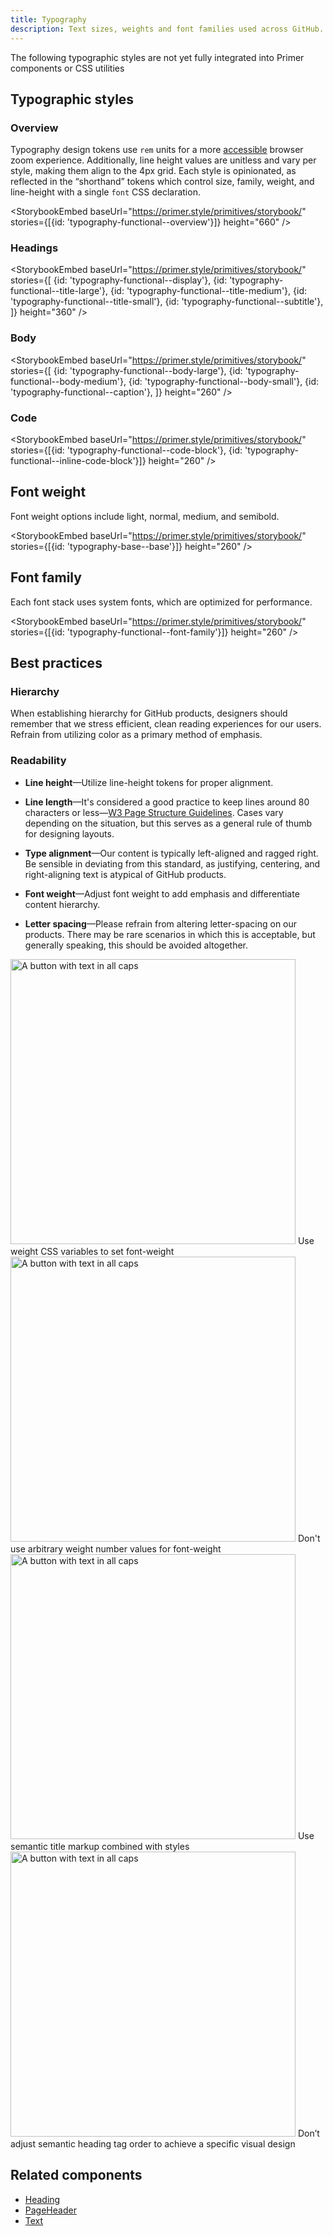 ```yaml
---
title: Typography
description: Text sizes, weights and font families used across GitHub.
---
```



<Note>The following typographic styles are not yet fully integrated into Primer components or CSS utilities</Note>

## Typographic styles

### Overview

Typography design tokens use `rem` units for a more [accessible](https://www.w3.org/WAI/WCAG21/Understanding/resize-text.html) browser zoom experience. Additionally, line height values are unitless and vary per style, making them align to the 4px grid. Each style is opinionated, as reflected in the “shorthand” tokens which control size, family, weight, and line-height with a single `font` CSS declaration.

<StorybookEmbed
  baseUrl="https://primer.style/primitives/storybook/"
  stories={[{id: 'typography-functional--overview'}]}
  height="660"
/>

### Headings

<StorybookEmbed
  baseUrl="https://primer.style/primitives/storybook/"
  stories={[
    {id: 'typography-functional--display'},
    {id: 'typography-functional--title-large'},
    {id: 'typography-functional--title-medium'},
    {id: 'typography-functional--title-small'},
    {id: 'typography-functional--subtitle'},
  ]}
  height="360"
/>

### Body

<StorybookEmbed
  baseUrl="https://primer.style/primitives/storybook/"
  stories={[
    {id: 'typography-functional--body-large'},
    {id: 'typography-functional--body-medium'},
    {id: 'typography-functional--body-small'},
    {id: 'typography-functional--caption'},
  ]}
  height="260"
/>

### Code

<StorybookEmbed
  baseUrl="https://primer.style/primitives/storybook/"
  stories={[{id: 'typography-functional--code-block'}, {id: 'typography-functional--inline-code-block'}]}
  height="260"
/>

## Font weight

Font weight options include light, normal, medium, and semibold.

<StorybookEmbed
  baseUrl="https://primer.style/primitives/storybook/"
  stories={[{id: 'typography-base--base'}]}
  height="260"
/>

## Font family

Each font stack uses system fonts, which are optimized for performance.

<StorybookEmbed
  baseUrl="https://primer.style/primitives/storybook/"
  stories={[{id: 'typography-functional--font-family'}]}
  height="260"
/>

## Best practices

### Hierarchy

When establishing hierarchy for GitHub products, designers should remember that we stress efficient, clean reading experiences for our users. Refrain from utilizing color as a primary method of emphasis.

### Readability

- **Line height**—Utilize line-height tokens for proper alignment.

- **Line length**—It's considered a good practice to keep lines around 80 characters or less—[W3 Page Structure Guidelines](https://www.w3.org/WAI/tutorials/page-structure/styling/). Cases vary depending on the situation, but this serves as a general rule of thumb for designing layouts.

- **Type alignment**—Our content is typically left-aligned and ragged right. Be sensible in deviating from this standard, as justifying, centering, and right-aligning text is atypical of GitHub products.

- **Font weight**—Adjust font weight to add emphasis and differentiate content hierarchy.

- **Letter spacing**—Please refrain from altering letter-spacing on our products. There may be rare scenarios in which this is acceptable, but generally speaking, this should be avoided altogether.

<DoDontContainer>
  <Do>
    <img
      src="https://user-images.githubusercontent.com/18661030/234685417-f1cbb3b6-dfdf-4594-9b96-357569aaa688.png"
      role="presentation"
      width="456"
      alt="A button with text in all caps"
    />
    <Caption>Use weight CSS variables to set font-weight</Caption>
  </Do>
  <Dont>
    <img
      src="https://user-images.githubusercontent.com/18661030/234685419-2f935ad2-5f78-4b23-8529-274030ea6039.png"
      role="presentation"
      width="456"
      alt="A button with text in all caps"
    />
    <Caption>Don't use arbitrary weight number values for font-weight</Caption>
  </Dont>
</DoDontContainer>

<DoDontContainer>
  <Do>
    <img
      src="https://user-images.githubusercontent.com/18661030/234685422-963b8278-e6d0-49c9-9943-1f781975c21a.png"
      role="presentation"
      width="456"
      alt="A button with text in all caps"
    />
    <Caption>Use semantic title markup combined with styles</Caption>
  </Do>
  <Dont>
    <img
      src="https://user-images.githubusercontent.com/18661030/234685425-ba616cab-d7e6-445e-9ed2-33425a4efd30.png"
      role="presentation"
      width="456"
      alt="A button with text in all caps"
    />
    <Caption>Don’t adjust semantic heading tag order to achieve a specific visual design</Caption>
  </Dont>
</DoDontContainer>

## Related components

- [Heading](/components/heading)
- [PageHeader](/components/page-header)
- [Text](/components/text)

